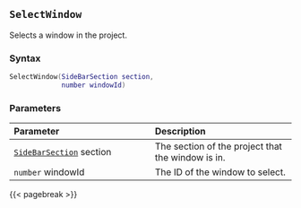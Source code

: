 ## `SelectWindow` {#batch-selectwindow}

Selects a window in the project.

### Syntax {-}

``` .lua
SelectWindow(SideBarSection section,
             number windowId)
```

### Parameters {-}

**Parameter** | **Description**
| :-- | :-- |
[`SideBarSection`](#sidebarsection) section | The section of the project that the window is in.
`number` windowId | The ID of the window to select.

{{< pagebreak >}}